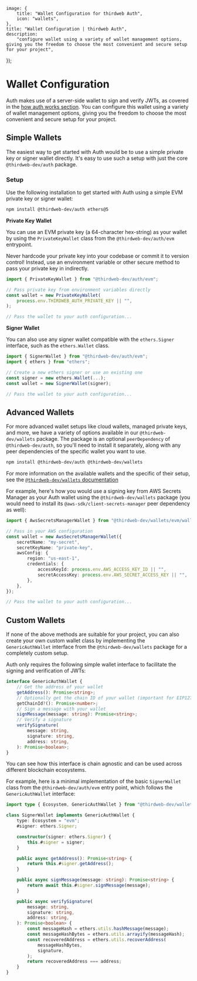 
	image: {
		title: "Wallet Configuration for thirdweb Auth",
		icon: "wallets",
	},
	title: "Wallet Configuration | thirdweb Auth",
	description:
		"configure wallet using a variety of wallet management options, giving you the freedom to choose the most convenient and secure setup for your project",
});

# Wallet Configuration

<V4SDKbanner />

Auth makes use of a server-side wallet to sign and verify JWTs, as covered in the [how auth works section](/connect/auth/how-it-works/jwt). You can configure this wallet using a variety of wallet management options, giving you the freedom to choose the most convenient and secure setup for your project.

## Simple Wallets

The easiest way to get started with Auth would be to use a simple private key or signer wallet directly. It's easy to use such a setup with just the core `@thirdweb-dev/auth` package.

### Setup

Use the following installation to get started with Auth using a simple EVM private key or signer wallet:

```bash npm2yarn
npm install @thirdweb-dev/auth ethers@5
```

**Private Key Wallet**

You can use an EVM private key (a 64-character hex-string) as your wallet by using the `PrivateKeyWallet` class from the `@thirdweb-dev/auth/evm` entrypoint.

<Callout variant='warning'>

Never hardcode your private key into your codebase or commit it to version control! Instead, use an environment variable or other secure method to pass your private key in indirectly.

</Callout>

```typescript
import { PrivateKeyWallet } from "@thirdweb-dev/auth/evm";

// Pass private key from environment variables directly
const wallet = new PrivateKeyWallet(
	process.env.THIRDWEB_AUTH_PRIVATE_KEY || "",
);

// Pass the wallet to your auth configuration...
```

**Signer Wallet**

You can also use any signer wallet compatible with the `ethers.Signer` interface, such as the `ethers.Wallet` class.

```typescript
import { SignerWallet } from "@thirdweb-dev/auth/evm";
import { ethers } from "ethers";

// Create a new ethers signer or use an existing one
const signer = new ethers.Wallet(...);
const wallet = new SignerWallet(signer);

// Pass the wallet to your auth configuration...
```

## Advanced Wallets

For more advanced wallet setups like cloud wallets, managed private keys, and more, we have a variety of options available in our `@thirdweb-dev/wallets` package. The package is an optional `peerDependency` of `@thirdweb-dev/auth`, so you'll need to install it separately, along with any peer dependencies of the specific wallet you want to use.

```bash npm2yarn
npm install @thirdweb-dev/auth @thirdweb-dev/wallets
```

For more information on the available wallets and the specific of their setup, see the [`@thirdweb-dev/wallets` documentation](/references/wallets/latest)

For example, here's how you would use a signing key from AWS Secrets Manager as your Auth wallet using the `@thirdweb-dev/wallets` package (you would need to install its `@aws-sdk/client-secrets-manager` peer dependency as well):

```typescript
import { AwsSecretsManagerWallet } from "@thirdweb-dev/wallets/evm/wallets/aws-secrets-manager";

// Pass in your AWS configuration
const wallet = new AwsSecretsManagerWallet({
	secretName: "my-secret",
	secretKeyName: "private-key",
	awsConfig: {
		region: "us-east-1",
		credentials: {
			accessKeyId: process.env.AWS_ACCESS_KEY_ID || "",
			secretAccessKey: process.env.AWS_SECRET_ACCESS_KEY || "",
		},
	},
});

// Pass the wallet to your auth configuration...
```

## Custom Wallets

If none of the above methods are suitable for your project, you can also create your own custom wallet class by implementing the `GenericAuthWallet` interface from the `@thirdweb-dev/wallets` package for a completely custom setup.

Auth only requires the following simple wallet interface to facilitate the signing and verification of JWTs:

```typescript
interface GenericAuthWallet {
	// Get the address of your wallet
	getAddress(): Promise<string>;
	// Optionally get the chain ID of your wallet (important for EIP1271 wallets)
	getChainId?(): Promise<number>;
	// Sign a message with your wallet
	signMessage(message: string): Promise<string>;
	// Verify a signature
	verifySignature(
		message: string,
		signature: string,
		address: string,
	): Promise<boolean>;
}
```

You can see how this interface is chain agnostic and can be used across different blockchain ecosystems.

For example, here is a minimal implementation of the basic `SignerWallet` class from the `@thirdweb-dev/auth/evm` entry point, which follows the `GenericAuthWallet` interface:

```typescript
import type { Ecosystem, GenericAuthWallet } from "@thirdweb-dev/wallets";

class SignerWallet implements GenericAuthWallet {
	type: Ecosystem = "evm";
	#signer: ethers.Signer;

	constructor(signer: ethers.Signer) {
		this.#signer = signer;
	}

	public async getAddress(): Promise<string> {
		return this.#signer.getAddress();
	}

	public async signMessage(message: string): Promise<string> {
		return await this.#signer.signMessage(message);
	}

	public async verifySignature(
		message: string,
		signature: string,
		address: string,
	): Promise<boolean> {
		const messageHash = ethers.utils.hashMessage(message);
		const messageHashBytes = ethers.utils.arrayify(messageHash);
		const recoveredAddress = ethers.utils.recoverAddress(
			messageHashBytes,
			signature,
		);
		return recoveredAddress === address;
	}
}
```
